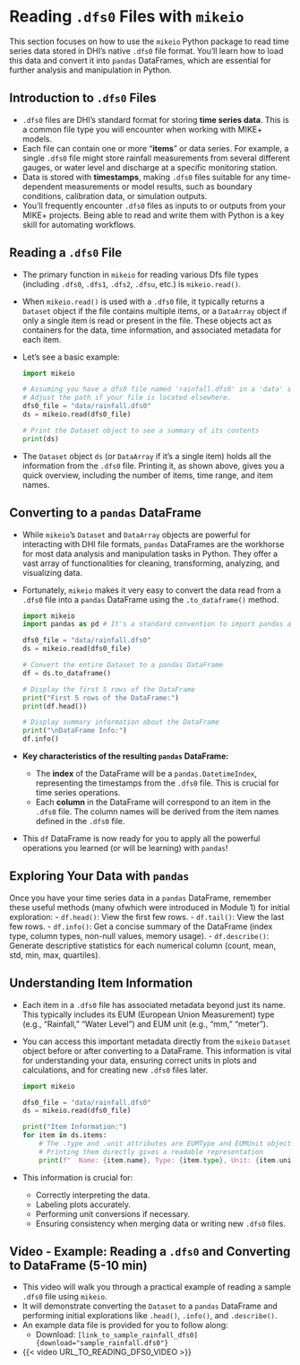 # Reading `.dfs0` Files with `mikeio`

This section focuses on how to use the `mikeio` Python package to read time series data stored in DHI's native `.dfs0` file format. You'll learn how to load this data and convert it into `pandas` DataFrames, which are essential for further analysis and manipulation in Python.

## Introduction to `.dfs0` Files
-   `.dfs0` files are DHI's standard format for storing **time series data**. This is a common file type you will encounter when working with MIKE+ models.
-   Each file can contain one or more "**items**" or data series. For example, a single `.dfs0` file might store rainfall measurements from several different gauges, or water level and discharge at a specific monitoring station.
-   Data is stored with **timestamps**, making `.dfs0` files suitable for any time-dependent measurements or model results, such as boundary conditions, calibration data, or simulation outputs.
-   You'll frequently encounter `.dfs0` files as inputs to or outputs from your MIKE+ projects. Being able to read and write them with Python is a key skill for automating workflows.

## Reading a `.dfs0` File
-   The primary function in `mikeio` for reading various Dfs file types (including `.dfs0`, `.dfs1`, `.dfs2`, `.dfsu`, etc.) is `mikeio.read()`.
-   When `mikeio.read()` is used with a `.dfs0` file, it typically returns a `Dataset` object if the file contains multiple items, or a `DataArray` object if only a single item is read or present in the file. These objects act as containers for the data, time information, and associated metadata for each item.
-   Let's see a basic example:

    ```python
    import mikeio

    # Assuming you have a dfs0 file named 'rainfall.dfs0' in a 'data' subfolder
    # Adjust the path if your file is located elsewhere.
    dfs0_file = "data/rainfall.dfs0"
    ds = mikeio.read(dfs0_file)

    # Print the Dataset object to see a summary of its contents
    print(ds)
    ```
-   The `Dataset` object `ds` (or `DataArray` if it's a single item) holds all the information from the `.dfs0` file. Printing it, as shown above, gives you a quick overview, including the number of items, time range, and item names.

## Converting to a `pandas` DataFrame
-   While `mikeio`'s `Dataset` and `DataArray` objects are powerful for interacting with DHI file formats, `pandas` DataFrames are the workhorse for most data analysis and manipulation tasks in Python. They offer a vast array of functionalities for cleaning, transforming, analyzing, and visualizing data.
-   Fortunately, `mikeio` makes it very easy to convert the data read from a `.dfs0` file into a `pandas` DataFrame using the `.to_dataframe()` method.

    ```python
    import mikeio
    import pandas as pd # It's a standard convention to import pandas as pd

    dfs0_file = "data/rainfall.dfs0"
    ds = mikeio.read(dfs0_file)

    # Convert the entire Dataset to a pandas DataFrame
    df = ds.to_dataframe()

    # Display the first 5 rows of the DataFrame
    print("First 5 rows of the DataFrame:")
    print(df.head())

    # Display summary information about the DataFrame
    print("\nDataFrame Info:")
    df.info()
    ```
-   **Key characteristics of the resulting `pandas` DataFrame:**
    -   The **index** of the DataFrame will be a `pandas.DatetimeIndex`, representing the timestamps from the `.dfs0` file. This is crucial for time series operations.
    -   Each **column** in the DataFrame will correspond to an item in the `.dfs0` file. The column names will be derived from the item names defined in the `.dfs0` file.
-   This `df` DataFrame is now ready for you to apply all the powerful operations you learned (or will be learning) with `pandas`!

::: {.callout-tip}
## Exploring Your Data with `pandas`
Once you have your time series data in a `pandas` DataFrame, remember these useful methods (many ofwhich were introduced in Module 1) for initial exploration:
-   `df.head()`: View the first few rows.
-   `df.tail()`: View the last few rows.
-   `df.info()`: Get a concise summary of the DataFrame (index type, column types, non-null values, memory usage).
-   `df.describe()`: Generate descriptive statistics for each numerical column (count, mean, std, min, max, quartiles).
:::

## Understanding Item Information
-   Each item in a `.dfs0` file has associated metadata beyond just its name. This typically includes its EUM (European Union Measurement) type (e.g., "Rainfall," "Water Level") and EUM unit (e.g., "mm," "meter").
-   You can access this important metadata directly from the `mikeio` `Dataset` object before or after converting to a DataFrame. This information is vital for understanding your data, ensuring correct units in plots and calculations, and for creating new `.dfs0` files later.

    ```python
    import mikeio

    dfs0_file = "data/rainfall.dfs0"
    ds = mikeio.read(dfs0_file)

    print("Item Information:")
    for item in ds.items:
        # The .type and .unit attributes are EUMType and EUMUnit objects
        # Printing them directly gives a readable representation
        print(f"  Name: {item.name}, Type: {item.type}, Unit: {item.unit}")
    ```
-   This information is crucial for:
    -   Correctly interpreting the data.
    -   Labeling plots accurately.
    -   Performing unit conversions if necessary.
    -   Ensuring consistency when merging data or writing new `.dfs0` files.

## Video - Example: Reading a `.dfs0` and Converting to DataFrame (5-10 min)
-   This video will walk you through a practical example of reading a sample `.dfs0` file using `mikeio`.
-   It will demonstrate converting the `Dataset` to a `pandas` DataFrame and performing initial explorations like `.head()`, `.info()`, and `.describe()`.
-   An example data file is provided for you to follow along:
    -   Download: `[link_to_sample_rainfall_dfs0]{download="sample_rainfall.dfs0"}`
-   {{< video URL_TO_READING_DFS0_VIDEO >}}